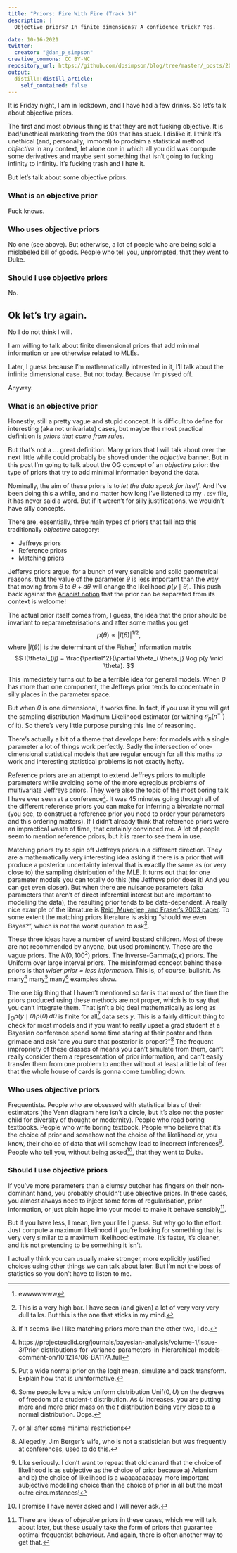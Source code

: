 ```yaml
---
title: "Priors: Fire With Fire (Track 3)"
description: |
  Objective priors? In finite dimensions? A confidence trick? Yes.

date: 10-16-2021
twitter:
  creator: "@dan_p_simpson"
creative_commons: CC BY-NC
repository_url: https://github.com/dpsimpson/blog/tree/master/_posts/2021-10-15-priors3
output:
  distill::distill_article:
    self_contained: false
---
```


It is Friday night, I am in lockdown, and I have had a few drinks. So let's talk about objective priors.

The first and most obvious thing is that they are not fucking objective. It is bad/unethical marketing from the 90s that has stuck. I dislike it. I think it's unethical (and, personally, immoral) to proclaim a statistical method _objective_ in any context, let alone one in which all you did was compute some derivatives and maybe sent something that isn't going to fucking infinity to infinity. It's fucking trash and I hate it.

But let's talk about some objective priors.


### What is an objective prior

Fuck knows.

### Who uses objective priors
No one (see above). But otherwise, a lot of people who are being sold a mislabeled bill of goods. People who tell you, unprompted, that they went to Duke.

### Should I use objective priors

No.

## Ok let's try again.

No I do not think I will.

I am willing to talk about finite dimensional priors that add minimal information or are otherwise related to MLEs.

Later, I guess because I'm mathematically interested in it, I'll talk about the infinite dimensional case. But not today. Because I'm pissed off.

Anyway.

### What is an objective prior

Honestly, still a pretty vague and stupid concept. It is difficult to define for interesting (aka not univariate) cases, but maybe the most practical definition is _priors that come from rules_.

But that's not a ... great definition. Many priors that I will talk about over the next little while could probably be shoved under the _objective_ banner. But in this post I'm going to talk about the OG concept of an _objective_ prior: the type of priors that try to add minimal information beyond the data.

Nominally, the aim of these priors is to _let the data speak for itself_. 
And I've been doing this a while, and no matter how long I've listened to my 
`.csv` file, it has never said a word. But if it weren't for silly justifications, we wouldn't have silly concepts.

There are, essentially, three main types of priors that fall into this traditionally _objective_ category:

- Jeffreys priors
- Reference priors
- Matching priors

Jefferys priors argue, for a bunch of very sensible and solid geometrical reasons, that the value of the parameter $\theta$ is less important than the way that moving from $\theta$ to $\theta + d\theta$ will change the likelihood $p(y \mid \theta)$. This push back against the [Arianist notion](https://statmodeling.stat.columbia.edu/2018/08/21/against-arianism/) that the prior can be separated from its context is welcome!

The actual prior itself comes from, I guess, the idea that the prior should be invariant to reparameterisations and after some maths you get $$
p(\theta ) \propto |I(\theta)|^{1/2},
$$ where $|I(\theta)|$ is the determinant of the Fisher^[ewwwwwww] information matrix $$
I(\theta)_{ij} = \frac{\partial^2}{\partial \theta_i \theta_j} \log p(y \mid \theta).
$$

This immediately turns out to be a terrible idea for general models. When $\theta$ has more than one component, the Jeffreys prior tends to concentrate in silly places in the parameter space. 

But when $\theta$ is one dimensional, it works fine. In fact, if you use it you will get the sampling distribution Maximum Likelihood estimator (or withing $\mathcal{O}_p(n^{-1})$ of it). So there's very little purpose pursing this line of reasoning.  

There's actually a bit of a theme that develops here: for models with a single parameter a lot of things work perfectly. Sadly the intersection of one-dimensional statistical models that are regular enough for all this maths to work and interesting statistical problems is not exactly hefty. 

Reference priors are an attempt to extend Jeffreys priors to multiple parameters while avoiding some of the more egregious problems of multivariate Jeffreys priors. They were also the topic of the most boring talk I have ever seen at a conference^[This is a very high bar. I have seen (and given) a lot of very very very dull talks. But this is the one that sticks in my mind.]. It was 45 minutes going through all of the different reference priors you can make for inferring a bivariate normal (you see, to construct a reference prior you need to order your parameters and this ordering matters). If I didn't already think that reference priors were an impractical waste of time, that certainly convinced me. A lot of people seem to mention reference priors, but it is rarer to see them in use.

Matching priors try to spin off Jeffreys priors in a different direction. They are a mathematically very interesting idea asking if there is a prior that will produce a posterior uncertainty interval that is exactly the same as (or very close to) the sampling distribution of the MLE.  It turns out that for one parameter models you can totally do this (the Jeffreys prior does it! And you can get even closer). But when there are nuisance parameters (aka parameters that aren't of direct inferential interest but are important to modelling the data), the resulting prior tends to be data-dependent. A really nice example of the literature is [Reid, Mukerjee, and Fraser's 2003 paper](https://www.jstor.org/stable/4356229).  To some extent the matching priors literature is asking "should we even Bayes?", which is not the worst question to ask^[If it seems like I like matching priors more than the other two, I do.].

These three ideas have a number of weird bastard children. Most of these are not recommended by anyone, but used prominently. These are the vague priors. The $N(0,100^2)$ priors. The $\text{Inverse-Gamma}(\epsilon, \epsilon)$ priors. The Uniform over large interval priors. The misinformed concept behind these priors is that _wider prior = less information_. This is, of course, bullshit. As many^[https://projecteuclid.org/journals/bayesian-analysis/volume-1/issue-3/Prior-distributions-for-variance-parameters-in-hierarchical-models-comment-on/10.1214/06-BA117A.full] many^[Put a wide normal prior on the logit mean, simulate and back transform. Explain how that is uninformative.] many^[Some people love a wide uniform distribution $\text{Unif}(0,U)$ on the degrees of freedom of a student-t distribution. As $U$ increases, you are putting more and more prior mass on the $t$ distribution being very close to a normal distribution. Oops.] examples show.

The one big thing that I haven't mentioned so far is that most of the time the priors produced using these methods are not proper, which is to say that you can't integrate them. That isn't a big deal mathematically as long as $\int_\Theta p(y \mid \theta)p(\theta)\,d\theta$ is finite for all^[or all after some minimal restrictions] data sets $y$. This is a fairly difficult thing to check for most models and if you want to really upset a grad student at a Bayesian conference spend some time staring at their poster and then grimace and ask "are you sure that posterior is proper?"^[Allegedly, Jim Berger's wife, who is not a statistician but was frequently at conferences, used to do this.] The frequent impropriety of these classes of means you can't simulate from them, can't really consider them a representation of prior information, and can't easily transfer them from one problem to another without at least a little bit of fear that the whole house of cards is gonna come tumbling down.

### Who uses objective priors

Frequentists. People who are obsessed with statistical bias of their estimators (the Venn diagram here isn't a circle, but it's also not the poster child for diversity of thought or modernity). People who read boring textbooks. People who write boring textbook. People who believe that it's the choice of prior and somehow not the choice of the likelihood or, you know, their choice of data that will somehow lead to incorrect inferences^[Like seriously. I don't want to repeat that old canard that the choice of likelihood is as subjective as the choice of prior because a) Arianism and b) the choice of likelihood is a waaaaaaaaaay more important subjective modelling choice than the choice of prior in all but the most outre circumstances!]. People who tell you, without being asked^[I promise I have never asked and I will never ask.], that they went to Duke.

### Should I use objective priors

If you've more parameters than a clumsy butcher has fingers on their non-dominant hand, you probably shouldn't use objective priors. In these cases, you almost always need to inject some form of regularisation, prior information, or just plain hope into your model to make it behave sensibly^[There are ideas of _objective_ priors in these cases, which we will talk about later, but these usually take the form of priors that guarantee optimal frequentist behaviour. And again, there is often another way to get that.].

But if you have less, I mean, live your life I guess. But why go to the effort. Just compute a maximum likelihood if you're looking for something that is very very similar to a maximum likelihood estimate. It's faster, it's cleaner, and it's not pretending to be something it isn't.

I actually think you can usually make stronger, more explicitly justified choices using other things we can talk about later. But I'm not the boss of statistics so you don't have to listen to me.